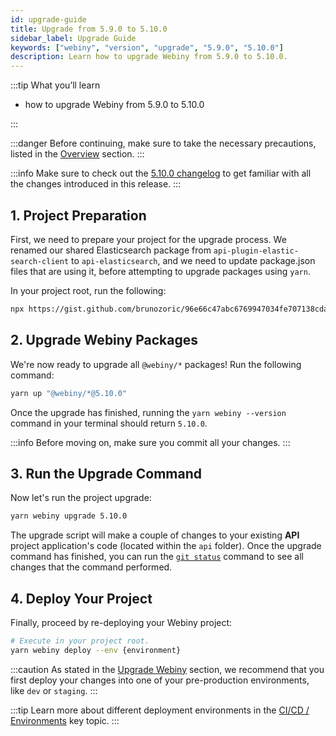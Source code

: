 ```yaml
---
id: upgrade-guide
title: Upgrade from 5.9.0 to 5.10.0
sidebar_label: Upgrade Guide
keywords: ["webiny", "version", "upgrade", "5.9.0", "5.10.0"]
description: Learn how to upgrade Webiny from 5.9.0 to 5.10.0.
---
```


:::tip What you’ll learn

- how to upgrade Webiny from 5.9.0 to 5.10.0

:::

:::danger
Before continuing, make sure to take the necessary precautions, listed in the [Overview](/docs/how-to-guides/upgrade-webiny#-precaution-measures) section.
:::

:::info
Make sure to check out the [5.10.0 changelog](/docs/release-notes/5.10.0/changelog) to get familiar with all the changes introduced in this release.
:::

## 1. Project Preparation

First, we need to prepare your project for the upgrade process.
We renamed our shared Elasticsearch package from `api-plugin-elastic-search-client` to `api-elasticsearch`, and we need to update package.json files that are using it, before attempting to upgrade packages using `yarn`.

In your project root, run the following:

```bash
npx https://gist.github.com/brunozoric/96e66c47abc6769947034fe707138cda
```

## 2. Upgrade Webiny Packages

We're now ready to upgrade all `@webiny/*` packages! Run the following command:

```bash
yarn up "@webiny/*@5.10.0"
```

Once the upgrade has finished, running the `yarn webiny --version` command in your terminal should return `5.10.0`.

:::info
Before moving on, make sure you commit all your changes.
:::

## 3. Run the Upgrade Command

Now let's run the project upgrade:

```bash
yarn webiny upgrade 5.10.0
```

The upgrade script will make a couple of changes to your existing **API** project application's code (located within the `api` folder). Once the upgrade command has finished, you can run the [`git status`](https://git-scm.com/docs/git-status) command to see all changes that the command performed.

## 4. Deploy Your Project

Finally, proceed by re-deploying your Webiny project:

```bash
# Execute in your project root.
yarn webiny deploy --env {environment}
```

:::caution
As stated in the [Upgrade Webiny](/docs/how-to-guides/upgrade-webiny#pre-production-environments-first) section, we recommend that you first deploy your changes into one of your pre-production environments, like `dev` or `staging`.
:::

:::tip
Learn more about different deployment environments in the [CI/CD / Environments](/docs/key-topics/ci-cd/environments) key topic.
:::
